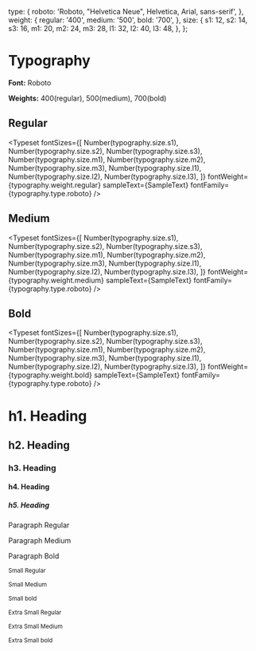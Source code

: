
<Meta title="Branding/Typography" />

  type: {
    roboto: 'Roboto, "Helvetica Neue", Helvetica, Arial, sans-serif',
  },
  weight: {
    regular: '400',
    medium: '500',
    bold: '700',
  },
  size: {
    s1: 12,
    s2: 14,
    s3: 16,
    m1: 20,
    m2: 24,
    m3: 28,
    l1: 32,
    l2: 40,
    l3: 48,
  },
};


# Typography

**Font:** Roboto

**Weights:** 400(regular), 500(medium), 700(bold)

## Regular
<Typeset
  fontSizes={[
    Number(typography.size.s1),
    Number(typography.size.s2),
    Number(typography.size.s3),
    Number(typography.size.m1),
    Number(typography.size.m2),
    Number(typography.size.m3),
    Number(typography.size.l1),
    Number(typography.size.l2),
    Number(typography.size.l3),
  ]}
  fontWeight={typography.weight.regular}
  sampleText={SampleText}
  fontFamily={typography.type.roboto}
/>

## Medium
<Typeset
  fontSizes={[
    Number(typography.size.s1),
    Number(typography.size.s2),
    Number(typography.size.s3),
    Number(typography.size.m1),
    Number(typography.size.m2),
    Number(typography.size.m3),
    Number(typography.size.l1),
    Number(typography.size.l2),
    Number(typography.size.l3),
  ]}
  fontWeight={typography.weight.medium}
  sampleText={SampleText}
  fontFamily={typography.type.roboto}
/>

## Bold
<Typeset
  fontSizes={[
    Number(typography.size.s1),
    Number(typography.size.s2),
    Number(typography.size.s3),
    Number(typography.size.m1),
    Number(typography.size.m2),
    Number(typography.size.m3),
    Number(typography.size.l1),
    Number(typography.size.l2),
    Number(typography.size.l3),
  ]}
  fontWeight={typography.weight.bold}
  sampleText={SampleText}
  fontFamily={typography.type.roboto}
/>

<h1>h1. Heading</h1>
<h2>h2. Heading</h2>
<h3>h3. Heading</h3>
<h4>h4. Heading</h4>
<h5>h5. Heading</h5>

<p style={{ fontWeight: typography.weight.regular }}>Paragraph Regular</p>
<p style={{ fontWeight: typography.weight.medium }}>Paragraph Medium</p>
<p style={{ fontWeight: typography.weight.bold }}>Paragraph Bold</p>

<p><small>Small Regular</small></p>
<p><small style={{ fontWeight: typography.weight.medium }}>Small Medium</small></p>
<p><small style={{ fontWeight: typography.weight.bold  }}>Small bold</small></p>

<p><small className="xs">Extra Small Regular</small></p>
<p><small className="xs" style={{ fontWeight: typography.weight.medium }}>Extra Small Medium</small></p>
<p><small className="xs" style={{ fontWeight: typography.weight.bold  }}>Extra Small bold</small></p>